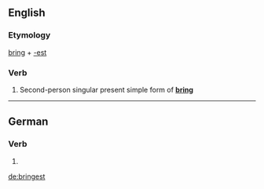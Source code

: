 ==English==

===Etymology===
[[bring]] + [[-est]]

===Verb===
{{en-verb form}}

# {{archaic}} Second-person singular present simple form of '''[[bring]]'''

----

==German==

===Verb===
{{head|de}}

# {{de-verb form of|bringen|2|s|k1}}

[[de:bringest]]